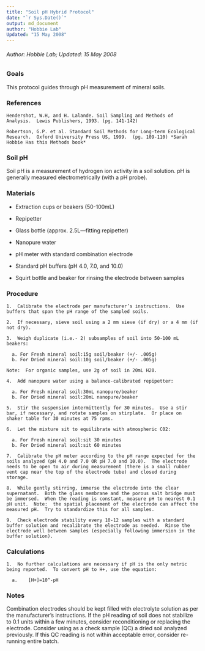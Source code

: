 ```yaml
---
title: "Soil pH Hybrid Protocol"
date: "`r Sys.Date()`"
output: md_document
author: "Hobbie Lab"
Updated: "15 May 2008"
---
```


###### Author: Hobbie Lab; Updated: 15 May 2008

### Goals

This protocol guides through pH measurement of mineral soils.

### References
```
Hendershot, W.H, and H. Lalande. Soil Sampling and Methods of Analysis.  Lewis Publishers, 1993. (pg. 141-142)

Robertson, G.P. et al. Standard Soil Methods for Long-term Ecological Research.  Oxford University Press US, 1999.  (pg. 109-110) *Sarah Hobbie Has this Methods book*  
```
### Soil pH

Soil pH is a measurement of hydrogen ion activity in a soil solution.  pH is generally measured electrometrically (with a pH probe).  

### Materials

*	Extraction cups or beakers (50-100mL)

*	Repipetter

*	Glass bottle (approx. 2.5L—fitting repipetter)

*	Nanopure water

*	pH meter with standard combination electrode

*	Standard pH buffers (pH 4.0, 7.0, and 10.0)

*	Squirt bottle and beaker for rinsing the electrode between samples

### Procedure

```
1.	Calibrate the electrode per manufacturer’s instructions.  Use buffers that span the pH range of the sampled soils.

2.	If necessary, sieve soil using a 2 mm sieve (if dry) or a 4 mm (if not dry).

3.	Weigh duplicate (i.e.- 2) subsamples of soil into 50-100 mL beakers:

  a. For Fresh mineral soil:15g soil/beaker (+/- .005g)
  b. For Dried mineral soil:10g soil/beaker (+/- .005g)

Note:  For organic samples, use 2g of soil in 20mL H20.

4.	Add nanopure water using a balance-calibrated repipetter:

  a. For Fresh mineral soil:30mL nanopure/beaker
  b. For Dried mineral soil:20mL nanopure/beaker

5.	Stir the suspension intermittently for 30 minutes.  Use a stir bar, if necessary, and rotate samples on stirplate.  Or place on shaker table for 30 minutes at 75 rpms.

6.	Let the mixture sit to equilibrate with atmospheric C02:

  a. For Fresh mineral soil:sit 30 minutes
  b. For Dried mineral soil:sit 60 minutes

7.	Calibrate the pH meter according to the pH range expected for the soils analyzed (pH 4.0 and 7.0 OR pH 7.0 and 10.0).  The electrode needs to be open to air during measurement (there is a small rubber vent cap near the top of the electrode tube) and closed during storage.

8.	While gently stirring, immerse the electrode into the clear supernatant.  Both the glass membrane and the porous salt bridge must be immersed.  When the reading is constant, measure pH to nearest 0.1 pH unit.  Note:  the spatial placement of the electrode can affect the measured pH.  Try to standardize this for all samples.

9.	Check electrode stability every 10-12 samples with a standard buffer solution and recalibrate the electrode as needed.  Rinse the electrode well between samples (especially following immersion in the buffer solution).
```
### Calculations
```
1.	No further calculations are necessary if pH is the only metric being reported.  To convert pH to H+, use the equation:

  a.	[H+]=10^-pH
```
### Notes
Combination electrodes should be kept filled with electrolyte solution as per the manufacturer’s instructions.  If the pH reading of soil does not stabilize to 0.1 units within a few minutes, consider reconditioning or replacing the electrode.
Consider using as a check sample (QC) a dried soil analyzed previously.  If this QC reading is not within acceptable error, consider re-running entire batch.
